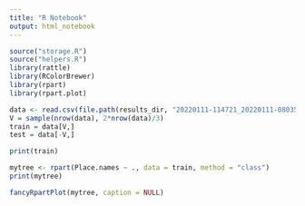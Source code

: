 ```yaml
---
title: "R Notebook"
output: html_notebook
---
```



```r
source("storage.R")
source("helpers.R")
library(rattle)
library(RColorBrewer)
library(rpart)
library(rpart.plot)
```

```r
data <- read.csv(file.path(results_dir, "20220111-114721_20220111-080351_20220111-080257_20220111-080155_20220111-080125_Simulated_Data_set_of_Iraqi_tourism_places.csv.csvselection.csvna.csvselection.csvselection.csv"),header=TRUE, stringsAsFactors = FALSE)
V = sample(nrow(data), 2*nrow(data)/3)
train = data[V,]
test = data[-V,]
```


```r
print(train)
```

```r
mytree <- rpart(Place.names ~ ., data = train, method = "class")
print(mytree)

```


```r
fancyRpartPlot(mytree, caption = NULL)
```